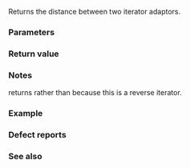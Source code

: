 {{title|1=operator-{{petty|(std::reverse_iterator)}}}}
{{cpp/iterator/reverse_iterator/navbar}}
{{dcl begin}}
{{dcl header|iterator}}
{{dcl rev begin}}
{{dcl|until=c++11|
template&lt; class Iter1, class Iter2 &gt;
typename reverse_iterator&lt;Iter&gt;::difference_type 
    operator-( const reverse_iterator&lt;Iter1&gt;&amp; lhs,
               const reverse_iterator&lt;Iter2&gt;&amp; rhs );
}}
{{dcla|since=c++11|constexpr=c++17|
template&lt; class Iter1, class Iter2 &gt;
auto operator-( const reverse_iterator&lt;Iter1&gt;&amp; lhs,
                const reverse_iterator&lt;Iter2&gt;&amp; rhs )
    -&gt; decltype(rhs.base() - lhs.base());
}}
{{dcl rev end}}
{{dcl end}}

Returns the distance between two iterator adaptors.

===Parameters===
{{par begin}}
{{par|lhs, rhs|iterator adaptors to compute the difference of}}
{{par end}}

===Return value===
{{c|rhs.base() - lhs.base()}}

===Notes===
{{c/core|operator-}} returns {{c|rhs.base() - lhs.base()}} rather than {{c|lhs.base() - rhs.base()}} because this is a reverse iterator.

===Example===
{{example|code=
#include &lt;iostream&gt;
#include &lt;iterator&gt;
#include &lt;list&gt;
#include &lt;vector&gt;

int main()
{
    std::vector vec{0, 1, 2, 3};
    std::reverse_iterator&lt;std::vector&lt;int&gt;::iterator&gt;
        vec_ri1{std::reverse_iterator{vec.rbegin()}&lt;!----&gt;},
        vec_ri2{std::reverse_iterator{vec.rend()}&lt;!----&gt;};
    std::cout &lt;&lt; (vec_ri2 - vec_ri1) &lt;&lt; ' '; // 4
    std::cout &lt;&lt; (vec_ri1 - vec_ri2) &lt;&lt; '\n'; // -4
    
    std::list lst{5, 6, 7, 8};
    std::reverse_iterator&lt;std::list&lt;int&gt;::iterator&gt;
        lst_ri1{std::reverse_iterator{lst.rbegin()}&lt;!----&gt;},
        lst_ri2{std::reverse_iterator{lst.rend()}&lt;!----&gt;};
//  auto n = (lst_ri1 - lst_ri2); // Error: the underlying iterators do not
                                  //        model random access iterator
}
|output=4 -4
}}

===Defect reports===
{{dr list begin}}
{{dr list item|wg=lwg|dr=280|std=C++98|before=heterogeneous subtraction was not allowed|after=allowed}}
{{dr list end}}

===See also===
{{dsc begin}}
{{dsc inc|cpp/iterator/adaptor/dsc operator arith|reverse_iterator}}
{{dsc inc|cpp/iterator/adaptor/dsc operator+|reverse_iterator}}
{{dsc end}}

{{langlinks|de|es|fr|it|ja|pt|ru|zh}}